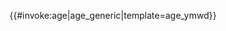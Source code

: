 <includeonly>{{#invoke:age|age_generic|template=age_ymwd}}</includeonly><noinclude>{{documentation}}</noinclude>